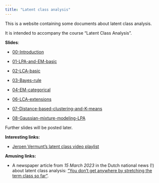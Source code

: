 ```yaml
---
title: "Latent class analysis"
---
```


This is a website containing some documents about latent class analysis.

It is intended to accompany the course "Latent Class Analysis".

**Slides**:

-   [00-Introduction](https://daob.nl/files/lca/slides/00-introduction.pdf "Slides for course")

-   [01-LPA-and-EM-basic](https://daob.nl/files/lca/slides/01-LPA-and-EM-basic.pdf "Slides for course")

-   [02-LCA-basic](https://daob.nl/files/lca/slides/02-LCA-basic.pdf "Slides for course")

-   [03-Bayes-rule](https://daob.nl/files/lca/slides/03-Bayes-rule.pdf)

-   [04-EM-categorical](https://daob.nl/files/lca/slides/04-EM-categorical.pdf)

-   [06-LCA-extensions](https://daob.nl/files/lca/slides/06-LCA-extensions.pdf)

-   [07-Distance-based-clustering-and-K-means](https://daob.nl/files/lca/slides/07-Distance-based-clustering-and-K-means.pdf)

-   [08-Gaussian-mixture-modeling-LPA](https://daob.nl/files/lca/slides/08-Gaussian-mixture-modeling-LPA.pdf)

Further slides will be posted later.

**Interesting links:**

-   [Jeroen Vermunt's latent class video playlist](https://www.youtube.com/playlist?list=PLRLsOktHXB5cosY5fnSmHHxPeGps84ejR)

**Amusing links:**

-   A newspaper article from *15 March 2023* in the Dutch national news (!) about latent class analysis: ["You don't get anywhere by stretching the term class so far"](https://daob.nl/files/lca/lca-NRC.pdf).
